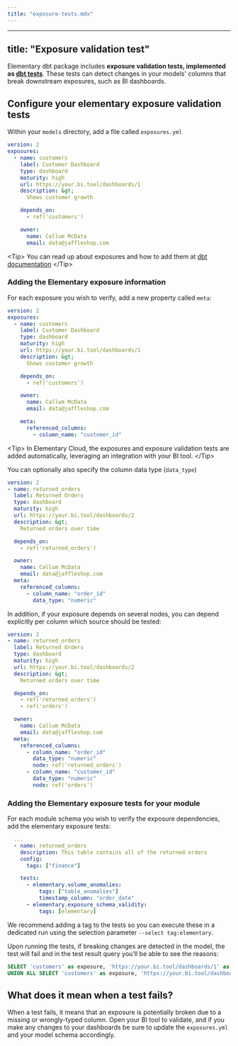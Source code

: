 ```yaml
---
title: "exposure-tests.mdx"
---
```


---
title: "Exposure validation test"
---

Elementary dbt package includes **exposure validation tests, implemented as [dbt tests](https://docs.getdbt.com/docs/building-a-dbt-project/tests)**.
These tests can detect changes in your models' columns that break downstream exposures, such as BI dashboards.

## Configure your elementary exposure validation tests

Within your `models` directory, add a file called `exposures.yml`

```yml
version: 2
exposures:
  - name: customers
    label: Customer Dashboard
    type: dashboard
    maturity: high
    url: https://your.bi.tool/dashboards/1
    description: &gt;
      Shows customer growth

    depends_on:
      - ref('customers')

    owner:
      name: Callum McData
      email: data@jaffleshop.com
```

&lt;Tip&gt;
  You can read up about exposures and how to add them at [dbt
  documentation](https://docs.getdbt.com/docs/build/exposures)
&lt;/Tip&gt;

### Adding the Elementary exposure information

For each exposure you wish to verify, add a new property called `meta`:

```yml
version: 2
exposures:
  - name: customers
    label: Customer Dashboard
    type: dashboard
    maturity: high
    url: https://your.bi.tool/dashboards/1
    description: &gt;
      Shows customer growth

    depends_on:
      - ref('customers')

    owner:
      name: Callum McData
      email: data@jaffleshop.com

    meta:
      referenced_columns:
        - column_name: "customer_id"
```

&lt;Tip&gt;
  In Elementary Cloud, the exposures and exposure validation tests are added
  automatically, leveraging an integration with your BI tool.
&lt;/Tip&gt;

You can optionally also specify the column data type (`data_type`)

```yml
version: 2
- name: returned_orders
  label: Returned Orders
  type: dashboard
  maturity: high
  url: https://your.bi.tool/dashboards/2
  description: &gt;
    Returned orders over time

  depends_on:
    - ref('returned_orders')

  owner:
    name: Callum McData
    email: data@jaffleshop.com
  meta:
    referenced_columns:
      - column_name: "order_id"
        data_type: "numeric"
```

In addition, if your exposure depends on several nodes, you can depend explicitly per column which source should be tested:

```yml
version: 2
- name: returned_orders
  label: Returned Orders
  type: dashboard
  maturity: high
  url: https://your.bi.tool/dashboards/2
  description: &gt;
    Returned orders over time

  depends_on:
    - ref('returned_orders')
    - ref('orders')

  owner:
    name: Callum McData
    email: data@jaffleshop.com
  meta:
    referenced_columns:
      - column_name: "order_id"
        data_type: "numeric"
        node: ref('returned_orders')
      - column_name: "customer_id"
        data_type: "numeric"
        node: ref('orders')

```

### Adding the Elementary exposure tests for your module

For each module schema you wish to verify the exposure dependencies, add the elementary exposure tests:

```yml
  ...
  - name: returned_orders
    description: This table contains all of the returned orders
    config:
      tags: ["finance"]

    tests:
      - elementary.volume_anomalies:
          tags: ["table_anomalies"]
          timestamp_column: "order_date"
      - elementary.exposure_schema_validity:
          tags: [elementary]

```

We recommend adding a tag to the tests so you can execute these in a dedicated run using the selection parameter `--select tag:elementary`.

Upon running the tests, if breaking changes are detected in the model, the test will fail and in the test result query you'll be able to see the reasons:

```sql
SELECT 'customers' as exposure, 'https://your.bi.tool/dashboards/1' as url, 'different data type for the column customer_id numeric vs numeric' as error
UNION ALL SELECT 'customers' as exposure, 'https://your.bi.tool/dashboards/1' as url, 'order_id column missing in the model' as error
```

## What does it mean when a test fails?

When a test fails, it means that an exposure is potentially broken due to a missing or wrongly-typed column. Open your BI tool to validate, and if you make any changes to your dashboards be sure to update the `exposures.yml` and your model schema accordingly.

